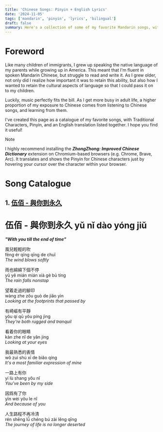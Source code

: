 ```yaml
---
title: 'Chinese Songs: Pinyin + English Lyrics'
date: '2024-11-05'
tags: ['mandarin', 'pinyin', 'lyrics', 'bilingual']
draft: false
summary: Here's a collection of some of my favorite Mandarin songs, with lyrics in Pinyin and English.
---
```


# Foreword

Like many children of immigrants, I grew up speaking the native language of my parents while growing up in America.
This meant that I'm fluent in spoken Mandarin Chinese, but struggle to read and write it. As I grew older, not only
did I realize how important it was to retain this ability, but also how I wanted to retain the cultural aspects of
language so that I could pass it on to my children.

Luckily, music perfectly fits the bill. As I get more busy in adult life, a higher proportion of my exposure to
Chinese comes from listening to Chinese songs, and learning from them.

I've created this page as a catalogue of my favorite songs, with Traditional Characters, Pinyin, and an English
translation listed together. I hope you find it useful!

> [!NOTE]
> I highly recommend installing the _**ZhongZhong: Improved Chinese Dictionary**_ extension on Chromium-based browsers
> (e.g. Chrome, Brave, Arc). It translates and shows the Pinyin for Chinese characters just by hovering your cursor
> over the character within your browser.

# Song Catalogue

## 1. [伍佰 - 與你到永久](#wubai_yunidaoyongjiu)

<a id="wubai_yunidaoyongjiu"></a>
# 伍佰 - 與你到永久 **yǔ nǐ dào yóng jiǔ** <br />
_**"With you till the end of time"**_

風兒輕輕的吹 <br/>
fēng ér qīng qīng de chuī <br/>
_The wind blows softly_

雨也綿綿下個不停 <br/>
yǔ yě mián mián xià gè bù tíng <br/>
_The rain falls nonstop_

望着走過的腳印 <br/>
wàng zhe zǒu guò de jiǎo yìn <br/>
_Looking at the footprints that passed by_

有崎嶇有平靜 <br/>
yǒu qí qū yǒu píng jìng <br/>
_They're both rugged and tranquil_

看着你的眼睛 <br/>
kàn zhe nǐ de yǎn jing <br/>
_Looking at your eyes_

我最熟悉的表情 <br/>
wǒ zuì shú xī de biǎo qíng <br/>
_It's a most familiar expression of mine_

一路上有你 <br/>
yí lù shang yǒu nǐ <br/>
_You've been by my side_

因爲有了你 <br/>
yīn wèi yǒu le nǐ <br/>
_And because of you_

人生路程不再冷清 <br/>
rén shēng lǚ chéng bú zài lěng qīng <br/>
_The journey of life is no longer deserted_
